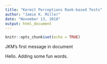 ```yaml
---
title: "Kermit Perceptions Rank-based Tests"
author: "Jamie K. Miller"
date: "November 13, 2018"
output: html_document
---
```


```r
knitr::opts_chunk$set(echo = TRUE)
```

JKM's first message in document


Hello. Adding some fun words.